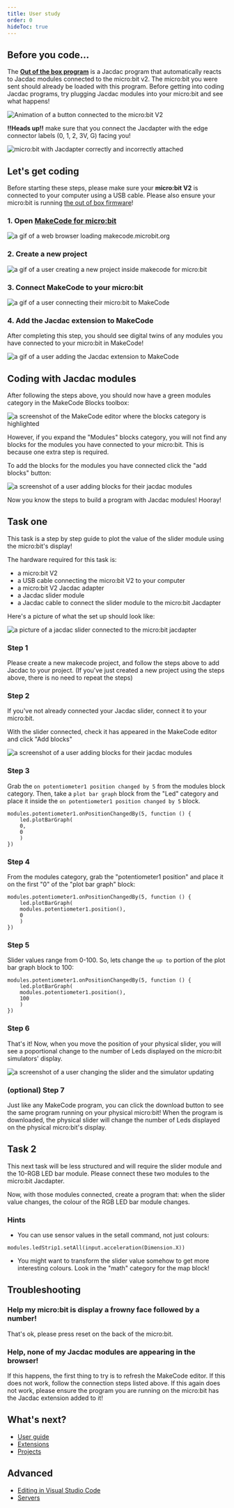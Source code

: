 ```yaml
---
title: User study
order: 0
hideToc: true
---
```


## Before you code...

The **[Out of the box program](/clients/makecode/microbit-jukebox/)** is a Jacdac program
that automatically reacts to Jacdac modules connected to the micro:bit v2. The micro:bit you were sent should already be loaded with this program.
Before getting into coding Jacdac programs, try plugging Jacdac modules into your micro:bit and see what happens!

![Animation of a button connected to the micro:bit V2](/clients/makecode/microbit-jukebox.gif)

**!!Heads up!!** make sure that you connect the Jacdapter with the edge connector labels (0, 1, 2, 3V, G) facing you!

![micro:bit with Jacdapter correctly and incorrectly attached](../jacback.jpg)

## Let's get coding

Before starting these steps, please make sure your **micro:bit V2** is connected to your computer using a USB cable. Please also ensure your micro:bit is running [the out of box firmware](/clients/makecode/microbit-jukebox/)!

### 1. Open [MakeCode for micro:bit](https://makecode.microbit.org/)

![a gif of a web browser loading makecode.microbit.org](./makecode-open.gif)

### 2. Create a new project

![a gif of a user creating a new project inside makecode for micro:bit](./makecode-new-project.gif)

### 3. Connect MakeCode to your micro:bit

![a gif of a user connecting their micro:bit to MakeCode](./makecode-connect-microbit.gif)

### 4. Add the Jacdac extension to MakeCode

After completing this step, you should see digital twins of any modules you have connected to your micro:bit in MakeCode!

![a gif of a user adding the Jacdac extension to MakeCode](./makecode-add-jacdac-slider.gif)

## Coding with Jacdac modules

After following the steps above, you should now have a green modules category in the MakeCode Blocks toolbox:

![a screenshot of the MakeCode editor where the blocks category is highlighted](./blocks-highlight.png)

However, if you expand the "Modules" blocks category, you will not find any blocks for the modules you have connected to your micro:bit. This is because one extra step is required.

To add the blocks for the modules you have connected click the "add blocks" button:

![a screenshot of a user adding blocks for their jacdac modules](./makecode-add-slider-blocks.gif)

Now you know the steps to build a program with Jacdac modules! Hooray!

## Task one

This task is a step by step guide to plot the value of the slider module using the micro:bit's display!

The hardware required for this task is:

-   a micro:bit V2
-   a USB cable connecting the micro:bit V2 to your computer
-   a micro:bit V2 Jacdac adapter
-   a Jacdac slider module
-   a Jacdac cable to connect the slider module to the micro:bit Jacdapter

Here's a picture of what the set up should look like:

![a picture of a jacdac slider connected to the micro:bit jacdapter](./microbit-and-slider.jpg)

### Step 1

Please create a new makecode project, and follow the steps above to add Jacdac to your project. (If you've just created a new project using the steps above, there is no need to repeat the steps)

### Step 2

If you've not already connected your Jacdac slider, connect it to your micro:bit.

With the slider connected, check it has appeared in the MakeCode editor and click "Add blocks"

![a screenshot of a user adding blocks for their jacdac modules](./makecode-add-slider-blocks.gif)

### Step 3

Grab the `on potentiometer1 position changed by 5` from the modules block category. Then, take a `plot bar graph` block from the "Led" category and place it inside the `on potentiometer1 position changed by 5` block.

```blocks
modules.potentiometer1.onPositionChangedBy(5, function () {
    led.plotBarGraph(
    0,
    0
    )
})
```

### Step 4

From the modules category, grab the "potentiometer1 position" and place it on the first "0" of the "plot bar graph" block:

```blocks
modules.potentiometer1.onPositionChangedBy(5, function () {
    led.plotBarGraph(
    modules.potentiometer1.position(),
    0
    )
})
```

### Step 5

Slider values range from 0-100. So, lets change the `up to` portion of the plot bar graph block to 100:

```blocks
modules.potentiometer1.onPositionChangedBy(5, function () {
    led.plotBarGraph(
    modules.potentiometer1.position(),
    100
    )
})
```

### Step 6

That's it! Now, when you move the position of your physical slider, you will see a poportional change to the number of Leds displayed on the micro:bit simulators' display.

![a screenshot of a user changing the slider and the simulator updating](./makecode-slider-proportional-change.gif)

### (optional) Step 7

Just like any MakeCode program, you can click the download button to see the same program running on your physical micro:bit! When the program is downloaded, the physical slider will change the number of Leds displayed on the physical micro:bit's display.

## Task 2

This next task will be less structured and will require the slider module and the 10-RGB LED bar module. Please connect these two modules to the micro:bit Jacdapter.

Now, with those modules connected, create a program that: when the slider value changes, the colour of the RGB LED bar module changes.

### Hints

-   You can use sensor values in the setall command, not just colours:

```blocks
modules.ledStrip1.setAll(input.acceleration(Dimension.X))
```

-   You might want to transform the slider value somehow to get more interesting colours. Look in the "math" category for the map block!

## Troubleshooting

### Help my micro:bit is display a frowny face followed by a number!

That's ok, please press reset on the back of the micro:bit.

### Help, none of my Jacdac modules are appearing in the browser!

If this happens, the first thing to try is to refresh the MakeCode editor. If this does not work, follow the connection steps listed above. If this again does not work, please ensure the program you are running on the micro:bit has the Jacdac extension added to it!

## What's next?

-   [User guide](/clients/makecode/user-guide/)
-   [Extensions](/clients/makecode/extensions/)
-   [Projects](/clients/makecode/projects/)

## Advanced

-   [Editing in Visual Studio Code](/clients/makecode/code/)
-   [Servers](/clients/makecode/servers/)
